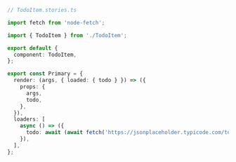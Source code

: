 ```ts
// TodoItem.stories.ts

import fetch from 'node-fetch';

import { TodoItem } from './TodoItem';

export default {
  component: TodoItem,
};

export const Primary = {
  render: (args, { loaded: { todo } }) => ({
    props: {
      args,
      todo,
    },
  }),
  loaders: [
    async () => ({
      todo: await (await fetch('https://jsonplaceholder.typicode.com/todos/1')).json(),
    }),
  ],
};
```
